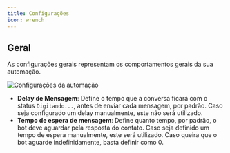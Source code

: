 ```yaml
---
title: Configurações
icon: wrench
---
```


## Geral

As configurações gerais representam os comportamentos gerais da sua automação.

<Frame>
  <img
    src="/images/automation/settings/general.png"
    alt="Configurações da automação"
    className="rounded-lg"
    width={400}
  />
</Frame>

- **Delay de Mensagem**: Define o tempo que a conversa ficará com o status `Digitando...`, antes de enviar cada mensagem, por padrão. Caso seja configurado um delay manualmente, este não será utilizado.
- **Tempo de espera de mensagem**: Define quanto tempo, por padrão, o bot deve aguardar pela resposta do contato. Caso seja definido um tempo de espera manualmente, este será utilizado. Caso queira que o bot aguarde indefinidamente, basta definir como 0.